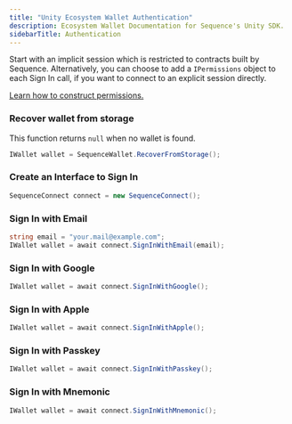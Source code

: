 ---
title: "Unity Ecosystem Wallet Authentication"
description: Ecosystem Wallet Documentation for Sequence's Unity SDK.
sidebarTitle: Authentication
---

Start with an implicit session which is restricted to contracts built by Sequence.
Alternatively, you can choose to add a `IPermissions` object to each Sign In call, if you want to connect to an
explicit session directly.

[Learn how to construct permissions.](/sdk/unity/ecosystem-wallet/permissions)

### Recover wallet from storage

This function returns `null` when no wallet is found.

```csharp
IWallet wallet = SequenceWallet.RecoverFromStorage();
```

### Create an Interface to Sign In

```csharp
SequenceConnect connect = new SequenceConnect();
```

### Sign In with Email

```csharp
string email = "your.mail@example.com";
IWallet wallet = await connect.SignInWithEmail(email);
```

### Sign In with Google

```csharp
IWallet wallet = await connect.SignInWithGoogle();
```

### Sign In with Apple

```csharp
IWallet wallet = await connect.SignInWithApple();
```

### Sign In with Passkey

```csharp
IWallet wallet = await connect.SignInWithPasskey();
```

### Sign In with Mnemonic

```csharp
IWallet wallet = await connect.SignInWithMnemonic();
```
